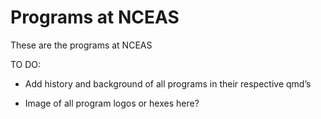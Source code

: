 # Programs at NCEAS {.unnumbered}

These are the programs at NCEAS

TO DO:

-   Add history and background of all programs in their respective qmd's

-   Image of all program logos or hexes here?
